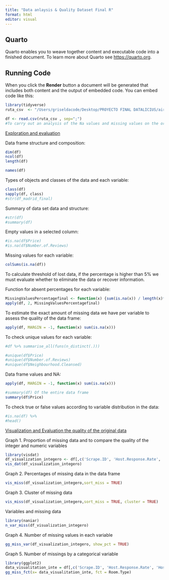 ```yaml
---
title: "Data anlaysis & Quality Dataset Final R"
format: html
editor: visual
---
```


## Quarto

Quarto enables you to weave together content and executable code into a finished document. To learn more about Quarto see <https://quarto.org>.

## Running Code

When you click the **Render** button a document will be generated that includes both content and the output of embedded code. You can embed code like this:

```r
library(tidyverse)
ruta_csv  <- "/Users/griseldacode/Desktop/PROYECTO FINAL DATALICIUS/airbnb-listings.csv"
```

```r
df <- read.csv(ruta_csv , sep=";")
#To carry out an analysis of the Na values and missing values on the original data base, we replaced the blank spaces with na.strings = ""
```

[Exploration and evaluation]{.underline}

Data frame structure and composition:

```r
dim(df)
ncol(df)
length(df)
```

```r
names(df)
```

Types of objects and classes of the data and each variable:

```r
class(df)
sapply(df, class)
#str(df_madrid_final)
```

Summary of data set data and structure:

```r
#str(df)
#summary(df)
```

Empty values in a selected column:

```r
#is.na(df$Price)
#is.na(df$Number.of.Reviews)
```

Missing values for each variable:

```r
colSums(is.na(df))
```

To calculate threshold of lost data, if the percentage is higher than 5% we must evaluate whether to eliminate the data or recover information.

Function for absent percentages for each variable:

```r
MissingValuesPercentagefinal <- function(x) {sum(is.na(x)) / length(x)*89}
apply(df, 2, MissingValuesPercentagefinal)
```

To estimate the exact amount of missing data we have per variable to assess the quality of the data frame:

```r
apply(df, MARGIN = -1, function(x) sum(is.na(x))) 
```

To check unique values for each variable:

```r
#df %>% summarise_all(funs(n_distinct(.)))
```

```r
#unique(df$Price)
#unique(df$Number.of.Reviews)
#unique(df$Neighbourhood.Cleansed)
```

Data frame values and NA:

```r
apply(df, MARGIN = -1, function(x) sum(is.na(x))) 
```

```r
#summary(df) Of the entire data frame
summary(df$Price)
```

To check true or false values according to variable distribution in the data:

```r
#is.na(df) %>%
#head()
```

[Visualization and Evaluation the quality of the original data]{.underline}

Graph 1. Proportion of missing data and to compare the quality of the integer and numeric variables

```r
library(visdat)
df_visualization_integero <- df[,c('Scrape.ID', 'Host.Response.Rate', 'Host.Listings.Count', 'Host.Total.Listings.Count', 'Bedrooms', 'Bathrooms', 'Beds', 'Square.Feet', 'Price', 'Weekly.Price', 'Security.Deposit', 'Monthly.Price', 'Cleaning.Fee', 'Review.Scores.Rating', 'Review.Scores.Accuracy', 'Review.Scores.Cleanliness', 'Review.Scores.Checkin', 'Review.Scores.Communication', 'Review.Scores.Value', 'Review.Scores.Location','Reviews.per.Month','Price', 'Number.of.Reviews', 'Accommodates', 'Minimum.Nights', 'Guests.Included', 'Extra.People', 'Availability.30', 'Availability.60', 'Availability.90', 'Availability.365')]
vis_dat(df_visualization_integero)
```

Graph 2. Percentages of missing data in the data frame

```r
vis_miss(df_visualization_integero,sort_miss = TRUE) 
```

Graph 3. Cluster of missing data

```r
vis_miss(df_visualization_integero,sort_miss = TRUE, cluster = TRUE)
```

Variables and missing data

```r
library(naniar)
n_var_miss(df_visualization_integero)
```

Graph 4. Number of missing values in each variable

```r
gg_miss_var(df_visualization_integero, show_pct = TRUE)
```

Graph 5. Number of missings by a categorical variable

```r
library(ggplot2)
data_visualitation_inte = df[,c('Scrape.ID', 'Host.Response.Rate', 'Host.Listings.Count', 'Host.Total.Listings.Count', 'Bedrooms', 'Bathrooms', 'Beds', 'Square.Feet', 'Price', 'Weekly.Price', 'Security.Deposit', 'Monthly.Price', 'Cleaning.Fee', 'Review.Scores.Rating', 'Review.Scores.Accuracy', 'Review.Scores.Cleanliness', 'Review.Scores.Checkin', 'Review.Scores.Communication', 'Review.Scores.Value', 'Review.Scores.Location','Reviews.per.Month','Price', 'Number.of.Reviews', 'Accommodates', 'Minimum.Nights', 'Guests.Included', 'Extra.People', 'Availability.30', 'Availability.60', 'Availability.90', 'Availability.365', 'Room.Type')]
gg_miss_fct(x= data_visualitation_inte, fct = Room.Type)
```
